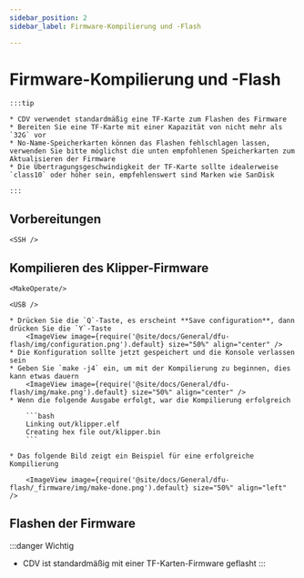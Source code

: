 ```yaml
---
sidebar_position: 2
sidebar_label: Firmware-Kompilierung und -Flash

---
```






# Firmware-Kompilierung und -Flash

    :::tip

    * CDV verwendet standardmäßig eine TF-Karte zum Flashen des Firmware
    * Bereiten Sie eine TF-Karte mit einer Kapazität von nicht mehr als `32G` vor
    * No-Name-Speicherkarten können das Flashen fehlschlagen lassen, verwenden Sie bitte möglichst die unten empfohlenen Speicherkarten zum Aktualisieren der Firmware
    * Die Übertragungsgeschwindigkeit der TF-Karte sollte idealerweise `class10` oder höher sein, empfehlenswert sind Marken wie SanDisk

    :::



## Vorbereitungen

    <SSH />

## Kompilieren des Klipper-Firmware

    <MakeOperate/>

    <USB />

    * Drücken Sie die `Q`-Taste, es erscheint **Save configuration**, dann drücken Sie die `Y`-Taste
        <ImageView image={require('@site/docs/General/dfu-flash/img/configuration.png').default} size="50%" align="center" />
    * Die Konfiguration sollte jetzt gespeichert und die Konsole verlassen sein
    * Geben Sie `make -j4` ein, um mit der Kompilierung zu beginnen, dies kann etwas dauern
        <ImageView image={require('@site/docs/General/dfu-flash/img/make.png').default} size="50%" align="center" />
    * Wenn die folgende Ausgabe erfolgt, war die Kompilierung erfolgreich

        ```bash
        Linking out/klipper.elf
        Creating hex file out/klipper.bin
        ```
        
    * Das folgende Bild zeigt ein Beispiel für eine erfolgreiche Kompilierung

        <ImageView image={require('@site/docs/General/dfu-flash/_firmware/img/make-done.png').default} size="50%" align="left" />

## Flashen der Firmware

:::danger Wichtig
* CDV ist standardmäßig mit einer TF-Karten-Firmware geflasht
:::

    <TF />
